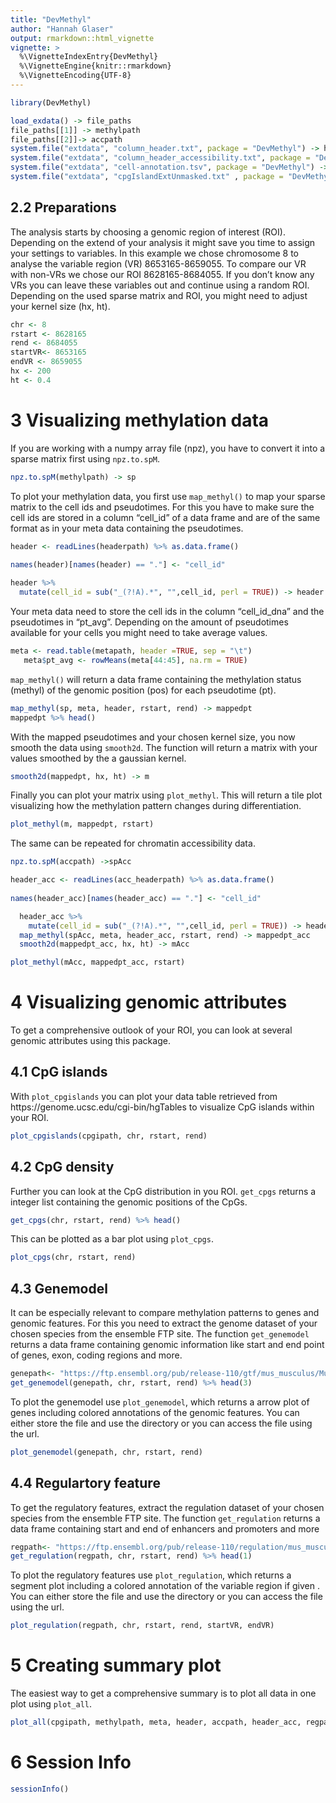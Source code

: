 ```yaml
---
title: "DevMethyl"
author: "Hannah Glaser"
output: rmarkdown::html_vignette
vignette: >
  %\VignetteIndexEntry{DevMethyl}
  %\VignetteEngine{knitr::rmarkdown}
  %\VignetteEncoding{UTF-8}
---
```


```r
library(DevMethyl)
```

```r
load_exdata() -> file_paths
file_paths[[1]] -> methylpath
file_paths[[2]]-> accpath
system.file("extdata", "column_header.txt", package = "DevMethyl") -> headerpath
system.file("extdata", "column_header_accessibility.txt", package = "DevMethyl") -> acc_headerpath
system.file("extdata", "cell-annotation.tsv", package = "DevMethyl") -> metapath
system.file("extdata", "cpgIslandExtUnmasked.txt" , package = "DevMethyl") -> cpgipath
```

## 2.2 Preparations
The analysis starts by choosing a genomic region of interest (ROI). Depending on the extend of your analysis it might save you time to assign your settings to variables. In this example we chose chromosome 8 to analyse the variable region (VR) 8653165-8659055. To compare our VR with non-VRs we chose our ROI 8628165-8684055. If you don't know any VRs you can leave these variables out and continue using a random ROI. Depending on the used sparse matrix and ROI, you might need to adjust your kernel size (hx, ht).
```r
chr <- 8
rstart <- 8628165
rend <- 8684055
startVR<- 8653165
endVR <- 8659055
hx <- 200
ht <- 0.4
```

# 3 Visualizing methylation data
If you are working with a numpy array file (npz), you have to convert it into a sparse matrix first using `npz.to.spM`.
```r
npz.to.spM(methylpath) -> sp
```

To plot your methylation data, you first use `map_methyl()` to map your sparse matrix to the cell ids and pseudotimes.
For this you have to make sure the cell ids are stored in a column "cell_id" of a data frame and are of the same format as in your meta data containing the pseudotimes.
```r
header <- readLines(headerpath) %>% as.data.frame()

names(header)[names(header) == "."] <- "cell_id"
  
header %>%
  mutate(cell_id = sub("_(?!A).*", "",cell_id, perl = TRUE)) -> header

```

Your meta data need to store the cell ids in the column "cell_id_dna" and the pseudotimes in "pt_avg".
Depending on the amount of pseudotimes available for your cells you might need to take average values. 
```r
meta <- read.table(metapath, header =TRUE, sep = "\t")
   meta$pt_avg <- rowMeans(meta[44:45], na.rm = TRUE)
```

`map_methyl()` will return a data frame containing the methylation status (methyl) of the genomic position (pos) for each pseudotime (pt).
```r
map_methyl(sp, meta, header, rstart, rend) -> mappedpt
mappedpt %>% head()
```

With the mapped pseudotimes and your chosen kernel size, you now smooth the data using `smooth2d`. The function will return a matrix with your values smoothed by the a gaussian kernel.
```r
smooth2d(mappedpt, hx, ht) -> m
```

Finally you can plot your matrix using `plot_methyl`. This will return a tile plot visualizing how the methylation pattern changes during differentiation.
```r
plot_methyl(m, mappedpt, rstart)
```

The same can be repeated for chromatin accessibility data.
```r
npz.to.spM(accpath) ->spAcc

header_acc <- readLines(acc_headerpath) %>% as.data.frame()
 
names(header_acc)[names(header_acc) == "."] <- "cell_id"

  header_acc %>%
    mutate(cell_id = sub("_(?!A).*", "",cell_id, perl = TRUE)) -> header_acc
  map_methyl(spAcc, meta, header_acc, rstart, rend) -> mappedpt_acc
  smooth2d(mappedpt_acc, hx, ht) -> mAcc
```

```r
plot_methyl(mAcc, mappedpt_acc, rstart)
```


# 4 Visualizing genomic attributes
To get a comprehensive outlook of your ROI, you can look at several genomic attributes using this package. 

## 4.1 CpG islands
With `plot_cpgislands` you can plot your data table retrieved from https://genome.ucsc.edu/cgi-bin/hgTables to visualize CpG islands within your ROI.
```r
plot_cpgislands(cpgipath, chr, rstart, rend)
```

## 4.2 CpG density
Further you can look at the CpG distribution in you ROI. `get_cpgs` returns a integer list containing the genomic positions of the CpGs.
```r
get_cpgs(chr, rstart, rend) %>% head()
```

This can be plotted as a bar plot using `plot_cpgs`.
```r
plot_cpgs(chr, rstart, rend)
```

## 4.3 Genemodel
It can be especially relevant to compare methylation patterns to genes and genomic features. 
For this you need to extract the genome dataset of your chosen species from the ensemble FTP site. The function `get_genemodel` returns a data frame containing genomic information like start and end point of genes, exon, coding regions and more.
```r
genepath<- "https://ftp.ensembl.org/pub/release-110/gtf/mus_musculus/Mus_musculus.GRCm39.110.gtf.gz"
get_genemodel(genepath, chr, rstart, rend) %>% head(3)
```

To plot the genemodel use `plot_genemodel`, which returns a arrow plot of genes including colored annotations of the genomic features. You can either store the file and use the directory or you can access the file using the url.
```r
plot_genemodel(genepath, chr, rstart, rend)
```

## 4.4 Regulartory feature
To get the regulatory features, extract the regulation dataset of your chosen species from the ensemble FTP site. The function `get_regulation` returns a data frame containing start and end of enhancers and promoters and more
```r
regpath<- "https://ftp.ensembl.org/pub/release-110/regulation/mus_musculus/mus_musculus.GRCm39.Regulatory_Build.regulatory_features.20221007.gff.gz"
get_regulation(regpath, chr, rstart, rend) %>% head(1)
```

To plot the regulatory features use `plot_regulation`, which returns a segment plot including a colored annotation of the variable region if given . You can either store the file and use the directory or you can access the file using the url.
```r
plot_regulation(regpath, chr, rstart, rend, startVR, endVR)
```
  
# 5 Creating summary plot
The easiest way to get a comprehensive summary is to plot all data in one plot using `plot_all`. 
```r
plot_all(cpgipath, methylpath, meta, header, accpath, header_acc, regpath, genepath, hx, ht, chr, rstart, rend, startVR, endVR)

```

# 6 Session Info
```r
sessionInfo()
```


